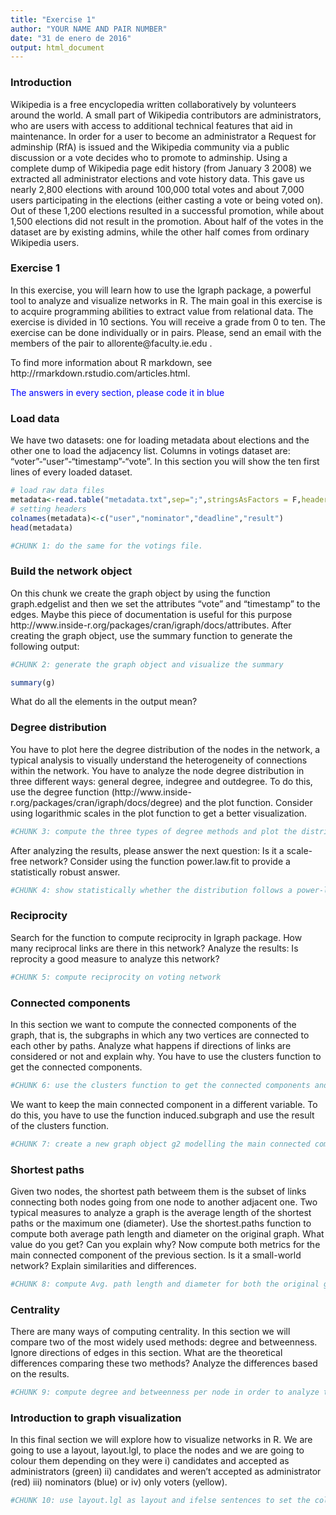 ```yaml
---
title: "Exercise 1"
author: "YOUR NAME AND PAIR NUMBER"
date: "31 de enero de 2016"
output: html_document
---
```


### Introduction

Wikipedia is a free encyclopedia written collaboratively by volunteers around the world. A small part of Wikipedia contributors are administrators, who are users with access to additional technical features that aid in maintenance. In order for a user to become an administrator a Request for adminship (RfA) is issued and the Wikipedia community via a public discussion or a vote decides who to promote to adminship. Using a complete dump of Wikipedia page edit history (from January 3 2008) we extracted all administrator elections and vote history data. This gave us nearly 2,800 elections with around 100,000 total votes and about 7,000 users participating in the elections (either casting a vote or being voted on). Out of these 1,200 elections resulted in a successful promotion, while about 1,500 elections did not result in the promotion. About half of the votes in the dataset are by existing admins, while the other half comes from ordinary Wikipedia users.

### Exercise 1

In this exercise, you will learn how to use the Igraph package, a powerful tool to analyze and visualize networks in R. The main goal in this exercise is to acquire programming abilities to extract value from relational data. The exercise is divided in 10 sections. You will receive a grade from 0 to ten. The exercise can be done individually or in pairs. Please, send an email with the members of the pair to allorente@faculty.ie.edu .

To find more information about R markdown, see http://rmarkdown.rstudio.com/articles.html.

<span style="color:blue">
The answers in every section, please code it in blue
</span>

### Load data

We have two datasets: one for loading metadata about elections and the other one to load the adjacency list. Columns in votings dataset are: "voter"-"user"-"timestamp"-"vote". 
In this section you will show the ten first lines of every loaded dataset. 

```r
# load raw data files
metadata<-read.table("metadata.txt",sep=";",stringsAsFactors = F,header=F,quote="")
# setting headers
colnames(metadata)<-c("user","nominator","deadline","result")
head(metadata)
```

```r
#CHUNK 1: do the same for the votings file.
```

### Build the network object

On this chunk we create the graph object by using the function graph.edgelist and then we set the attributes "vote" and "timestamp" to the edges. Maybe this piece of documentation is useful for this purpose http://www.inside-r.org/packages/cran/igraph/docs/attributes. After creating the graph object, use the summary function to generate the following output:

```r
#CHUNK 2: generate the graph object and visualize the summary
```

```r
summary(g)
```

What do all the elements in the output mean?

### Degree distribution

You have to plot here the degree distribution of the nodes in the network, a typical analysis to visually understand the heterogeneity of connections within the network. You have to analyze the node degree distribution in three different ways: general degree, indegree and outdegree. To do this, use the degree function (http://www.inside-r.org/packages/cran/igraph/docs/degree) and the plot function. Consider using logarithmic scales in the plot function to get a better visualization. 

```r
#CHUNK 3: compute the three types of degree methods and plot the distribution
```

After analyzing the results, please answer the next question: Is it a scale-free network? Consider using the function power.law.fit to provide a statistically robust answer.

```r
#CHUNK 4: show statistically whether the distribution follows a power-law function.
```

### Reciprocity

Search for the function to compute reciprocity in Igraph package. How many reciprocal links are there in this network? Analyze the results: Is reprocity a good measure to analyze this network?

```r
#CHUNK 5: compute reciprocity on voting network
```

### Connected components

In this section we want to compute the connected components of the graph, that is, the subgraphs in which any two vertices are connected to each other by paths. Analyze what happens if directions of links are considered or not and explain why. You have to use the clusters function to get the connected components.

```r
#CHUNK 6: use the clusters function to get the connected components and analyze their size.
```

We want to keep the main connected component in a different variable. To do this, you have to use the function induced.subgraph and use the result of the clusters function.

```r
#CHUNK 7: create a new graph object g2 modelling the main connected component and show the summary of this object.
```

### Shortest paths

Given two nodes, the shortest path betweem them is the subset of links connecting both nodes going from one node to another adjacent one. Two typical measures to analyze a graph is the average length of the shortest paths or the maximum one (diameter). Use the shortest.paths function to compute both average path length and diameter on the original graph. What value do you get? Can you explain why? Now compute both metrics for the main connected component of the previous section. Is it a small-world network? Explain similarities and differences.

```r
#CHUNK 8: compute Avg. path length and diameter for both the original graph and the main connected component.
```

### Centrality

There are many ways of computing centrality. In this section we will compare two of the most widely used methods: degree and betweenness. Ignore directions of edges in this section. What are the theoretical differences comparing these two methods? Analyze the differences based on the results.

```r
#CHUNK 9: compute degree and betweenness per node in order to analyze the differences between these two algorithms.
```


### Introduction to graph visualization

In this final section we will explore how to visualize networks in R. We are going to use a layout, layout.lgl, to place the nodes and we are going to colour them depending on they were i) candidates and accepted as administrators (green) ii) candidates and weren't accepted as administrator (red) iii) nominators (blue) or iv) only voters (yellow). 

```r
#CHUNK 10: use layout.lgl as layout and ifelse sentences to set the colour vector, then use the plot function to finally plot the graph.
```
